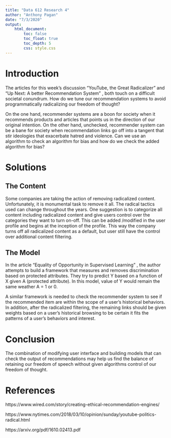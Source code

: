 ```yaml
---
title: "Data 612 Research 4"
author: "Anthony Pagan"
date: "7/3/2020"
output: 
    html_document:
        toc: false
        toc_float: true
        toc_depth: 5
        css: style.css
---
```


# Introduction

The articles for this week's discussion "YouTube, the Great Radicalizer" and "Up Next: A better Recommendation System" ,  both touch on a difficult societal conundrum. How do we tune our recommendation systems to avoid programmatically radicalizing our freedom of thought?

On the one hand, recommender systems are a boon for society when it recommends products and articles that points us in the direction of our original intention. On the other hand, unchecked,  recommender system can be a bane for society when recommendation links go off into a tangent that stir ideologies that exacerbate hatred and violence.  Can we use an algorithm to check an algorithm for bias and how do we check the added algorithm for bias?

# Solutions

## The Content

Some companies are taking the action of removing radicalized content. Unfortunately, it is monumental task to remove it all. The radical tactics used can change throughout the years. One suggestion is to categorize all content  including radicalized content and give users control over the  categories they want to turn on-off. This can be added /modified in the user profile and begins at the inception of the profile. This way the company turns off all radicalized content as a default, but user still have the  control over additional content filtering. 

## The Model

In the article "Equality of Opportunity in Supervised Learning" , the author attempts to build a framework that measures and removes discrimination based on protected attributes. They try to predict Y based on a function of X given A (protected attribute). In this model, value of Y would remain the same weather A = 1 or 0. 

 A similar framework is needed to check the recommender system to see if the recommended item are within the scope of a user's historical behaviors. In addition,  after the radicalized filtering, the remaining links should be given weights based on a user's historical browsing to be certain it fits the patterns of a user's behaviors and interest.

# Conclusion

The combination of modifying user interface and building models that can check the output of recommendations may help us find the balance of retaining  our freedom of speech without given algorithms control of our freedom of thought. 

# References

https://www.wired.com/story/creating-ethical-recommendation-engines/

https://www.nytimes.com/2018/03/10/opinion/sunday/youtube-politics-radical.html

https://arxiv.org/pdf/1610.02413.pdf



